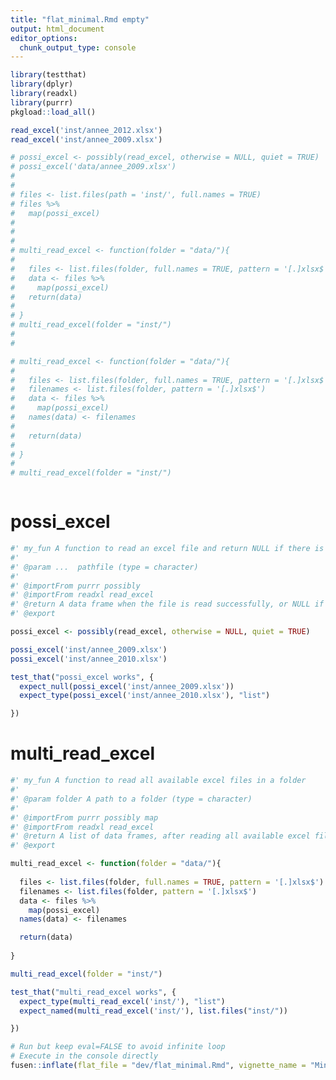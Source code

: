 ```yaml
---
title: "flat_minimal.Rmd empty"
output: html_document
editor_options: 
  chunk_output_type: console
---
```


```r
library(testthat)
library(dplyr)
library(readxl)
library(purrr)
pkgload::load_all()

read_excel('inst/annee_2012.xlsx')
read_excel('inst/annee_2009.xlsx')

# possi_excel <- possibly(read_excel, otherwise = NULL, quiet = TRUE)
# possi_excel('data/annee_2009.xlsx')
# 
# 
# files <- list.files(path = 'inst/', full.names = TRUE)
# files %>%
#   map(possi_excel)
# 
# 
# 
# multi_read_excel <- function(folder = "data/"){
#   
#   files <- list.files(folder, full.names = TRUE, pattern = '[.]xlsx$')
#   data <- files %>%
#     map(possi_excel)
#   return(data)
#     
# }
# multi_read_excel(folder = "inst/")
# 
# 

# multi_read_excel <- function(folder = "data/"){
#   
#   files <- list.files(folder, full.names = TRUE, pattern = '[.]xlsx$')
#   filenames <- list.files(folder, pattern = '[.]xlsx$')
#   data <- files %>%
#     map(possi_excel)
#   names(data) <- filenames
# 
#   return(data)
#     
# }
# 
# multi_read_excel(folder = "inst/")



```

<!--
 You need to run the 'description' chunk in the '0-dev_history.Rmd' file before continuing your code there.
-->






# possi_excel
```r
#' my_fun A function to read an excel file and return NULL if there is a problem with the file
#'
#' @param ...  pathfile (type = character)
#'
#' @importFrom purrr possibly
#' @importFrom readxl read_excel
#' @return A data frame when the file is read successfully, or NULL if there is an error
#' @export

possi_excel <- possibly(read_excel, otherwise = NULL, quiet = TRUE)

```

```r
possi_excel('inst/annee_2009.xlsx')
possi_excel('inst/annee_2010.xlsx')
```

```r
test_that("possi_excel works", {
  expect_null(possi_excel('inst/annee_2009.xlsx'))
  expect_type(possi_excel('inst/annee_2010.xlsx'), "list")

})
```





# multi_read_excel

```r
#' my_fun A function to read all available excel files in a folder
#'
#' @param folder A path to a folder (type = character)
#'
#' @importFrom purrr possibly map
#' @importFrom readxl read_excel
#' @return A list of data frames, after reading all available excel files in a folder
#' @export

multi_read_excel <- function(folder = "data/"){
  
  files <- list.files(folder, full.names = TRUE, pattern = '[.]xlsx$')
  filenames <- list.files(folder, pattern = '[.]xlsx$')
  data <- files %>%
    map(possi_excel)
  names(data) <- filenames

  return(data)
    
}

```

```r
multi_read_excel(folder = "inst/")
```

```r
test_that("multi_read_excel works", {
  expect_type(multi_read_excel('inst/'), "list")
  expect_named(multi_read_excel('inst/'), list.files("inst/"))

})
```


```r
# Run but keep eval=FALSE to avoid infinite loop
# Execute in the console directly
fusen::inflate(flat_file = "dev/flat_minimal.Rmd", vignette_name = "Minimal")
```
